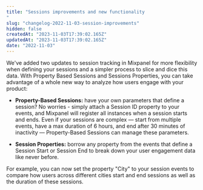 ```yaml
---
title: "Sessions improvements and new functionality
"
slug: "changelog-2022-11-03-session-improvements"
hidden: false
createdAt: "2023-11-03T17:39:02.165Z"
updatedAt: "2023-11-03T17:39:02.165Z"
date: "2022-11-03"
---
```


We've added two updates to session tracking in Mixpanel for more flexibility when defining your sessions and a simpler process to slice and dice this data. With Property Based Sessions and Sessions Properties, you can take advantage of a whole new way to analyze how users engage with your product:

- **Property-Based Sessions:** have your own parameters that define a session? No worries - simply attach a Session ID property to your events, and Mixpanel will register all instances when a session starts and ends. Even if your sessions are complex — start from multiple events, have a max duration of 6 hours, and end after 30 minutes of inactivity — Property-Based Sessions can manage these parameters.

- **Session Properties:** borrow any property from the events that define a Session Start or Session End to break down your user engagement data like never before.

For example, you can now set the property "City" to your session events to compare how users across different cities start and end sessions as well as the duration of these sessions.
